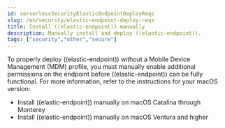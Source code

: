 ```yaml
---
id: serverlessSecurityElasticEndpointDeployReqs
slug: /en/security/elastic-endpoint-deploy-reqs
title: Install ((elastic-endpoint)) manually
description: Manually install and deploy ((elastic-endpoint)).
tags: ["security","other","secure"]
---
```


<div id="elastic-endpoint-deploy-reqs"></div>

To properly deploy ((elastic-endpoint)) without a Mobile Device Management (MDM) profile, you must manually enable additional permissions on the endpoint before ((elastic-endpoint)) can be fully functional. For more information, refer to the instructions for your macOS version:

* <DocLink id="serverlessSecurityDeployElasticEndpoint">Install ((elastic-endpoint)) manually on macOS Catalina through Monterey</DocLink>
* <DocLink id="serverlessSecurityDeployElasticEndpointVen">Install ((elastic-endpoint)) manually on macOS Ventura and higher</DocLink>


